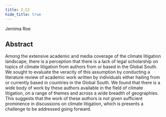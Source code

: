 ```yaml
---
title: 2.C2
hide_title: true
---
```


<AbstractHeader sKey='id2_C2'>
    Jemima Roe
</AbstractHeader>

## Abstract
Among the extensive academic and media coverage of the climate litigation
landscape, there is a perception that there is a lack of legal scholarship on topics of climate
litigation from authors from or based in the Global South. We sought to evaluate the veracity
of this assumption by conducting a literature review of academic work written by individuals
either hailing from or currently based in countries in the Global South. We found that there is
a wide body of work by these authors available in the field of climate litigation, on a range of
themes and across a wide breadth of geographies. This suggests that the work of these authors
is not given sufficient prominence in discussions on climate litigation, which is presents a
challenge to be addressed going forward.